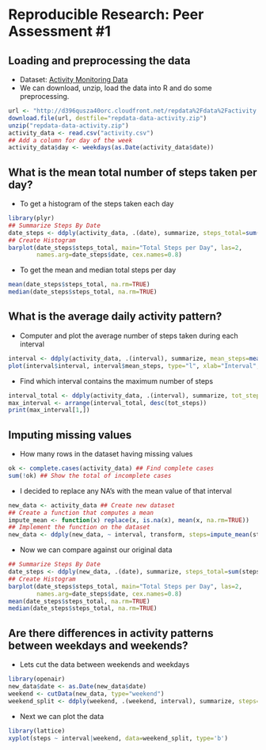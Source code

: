 Reproducible Research: Peer Assessment #1
========================================================

## Loading and preprocessing the data
* Dataset: [Activity Monitoring Data](https://d396qusza40orc.cloudfront.net/repdata%2Fdata%2Factivity.zip)
* We can download, unzip, load the data into R and do some preprocessing.
```r
url <- "http://d396qusza40orc.cloudfront.net/repdata%2Fdata%2Factivity.zip"
download.file(url, destfile="repdata-data-activity.zip")
unzip("repdata-data-activity.zip")
activity_data <- read.csv("activity.csv")
## Add a column for day of the week
activity_data$day <- weekdays(as.Date(activity_data$date))
```
## What is the mean total number of steps taken per day?
* To get a histogram of the steps taken each day
```r
library(plyr)
## Summarize Steps By Date
date_steps <- ddply(activity_data, .(date), summarize, steps_total=sum(steps))
## Create Histogram
barplot(date_steps$steps_total, main="Total Steps per Day", las=2,
        names.arg=date_steps$date, cex.names=0.8)
```
* To get the mean and median total steps per day
```r
mean(date_steps$steps_total, na.rm=TRUE)
median(date_steps$steps_total, na.rm=TRUE)
```
## What is the average daily activity pattern?
* Computer and plot the average number of steps taken during each interval
```r
interval <- ddply(activity_data, .(interval), summarize, mean_steps=mean(steps, na.rm=TRUE))
plot(interval$interval, interval$mean_steps, type="l", xlab="Interval", ylab="Mean # of Steps")
```
* Find which interval contains the maximum number of steps
```r
interval_total <- ddply(activity_data, .(interval), summarize, tot_steps=sum(steps, na.rm=TRUE))
max_interval <- arrange(interval_total, desc(tot_steps))
print(max_interval[1,])
```
## Imputing missing values
* How many rows in the dataset having missing values
```r
ok <- complete.cases(activity_data) ## Find complete cases
sum(!ok) ## Show the total of incomplete cases
```
* I decided to replace any NA's with the mean value of that interval
```r
new_data <- activity_data ## Create new dataset
## Create a function that computes a mean
impute_mean <- function(x) replace(x, is.na(x), mean(x, na.rm=TRUE))
## Implement the function on the dataset
new_data <- ddply(new_data, ~ interval, transform, steps=impute_mean(steps))
```
* Now we can compare against our original data
```r
## Summarize Steps By Date
date_steps <- ddply(new_data, .(date), summarize, steps_total=sum(steps))
## Create Histogram
barplot(date_steps$steps_total, main="Total Steps per Day", las=2,
        names.arg=date_steps$date, cex.names=0.8)
mean(date_steps$steps_total, na.rm=TRUE)
median(date_steps$steps_total, na.rm=TRUE)
```
## Are there differences in activity patterns between weekdays and weekends?
* Lets cut the data between weekends and weekdays
```r
library(openair)
new_data$date <- as.Date(new_data$date)
weekend <- cutData(new_data, type="weekend")
weekend_split <- ddply(weekend, .(weekend, interval), summarize, steps=mean(steps))
```
* Next we can plot the data
```r
library(lattice)
xyplot(steps ~ interval|weekend, data=weekend_split, type='b')
```